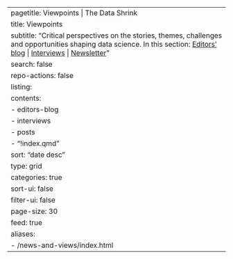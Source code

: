 ---
pagetitle: Viewpoints | The Data Shrink
title: Viewpoints
subtitle: "Critical perspectives on the stories, themes, challenges and opportunities shaping data science. In this section: [Editors' blog](editors-blog/index.qmd) | [Interviews](interviews/index.qmd) | [Newsletter](newsletter/index.qmd)"
search: false
repo-actions: false
listing:
  contents: 
  - editors-blog
  - interviews
  - posts
  - "!index.qmd"
  sort: "date desc"
  type: grid
  categories: true
  sort-ui: false
  filter-ui: false
  page-size: 30
  feed: true
aliases: 
  - /news-and-views/index.html
---
